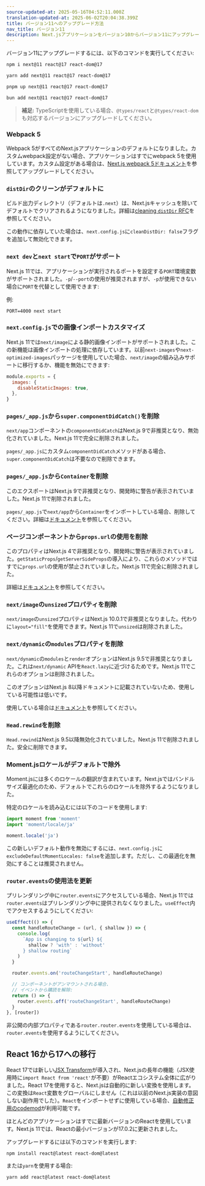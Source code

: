 ```yaml
---
source-updated-at: 2025-05-16T04:52:11.000Z
translation-updated-at: 2025-06-02T20:04:38.399Z
title: バージョン11へのアップグレード方法
nav_title: バージョン11
description: Next.jsアプリケーションをバージョン10からバージョン11にアップグレードする方法
---
```


バージョン11にアップグレードするには、以下のコマンドを実行してください:

```bash filename="Terminal"
npm i next@11 react@17 react-dom@17
```

```bash filename="Terminal"
yarn add next@11 react@17 react-dom@17
```

```bash filename="Terminal"
pnpm up next@11 react@17 react-dom@17
```

```bash filename="Terminal"
bun add next@11 react@17 react-dom@17
```

> **補足:** TypeScriptを使用している場合、`@types/react`と`@types/react-dom`も対応するバージョンにアップグレードしてください。

### Webpack 5

Webpack 5がすべてのNext.jsアプリケーションのデフォルトになりました。カスタムwebpack設定がない場合、アプリケーションはすでにwebpack 5を使用しています。カスタム設定がある場合は、[Next.js webpack 5ドキュメント](/docs/messages/webpack5)を参照してアップグレードしてください。

### `distDir`のクリーンがデフォルトに

ビルド出力ディレクトリ（デフォルトは`.next`）は、Next.jsキャッシュを除いてデフォルトでクリアされるようになりました。詳細は[cleaning `distDir` RFC](https://github.com/vercel/next.js/discussions/6009)を参照してください。

この動作に依存していた場合は、`next.config.js`に`cleanDistDir: false`フラグを追加して無効化できます。

### `next dev`と`next start`で`PORT`がサポート

Next.js 11では、アプリケーションが実行されるポートを設定する`PORT`環境変数がサポートされました。`-p`/`--port`の使用が推奨されますが、`-p`が使用できない場合に`PORT`を代替として使用できます:

例:
```
PORT=4000 next start
```

### `next.config.js`での画像インポートカスタマイズ

Next.js 11では`next/image`による静的画像インポートがサポートされました。この新機能は画像インポートの処理に依存しています。以前`next-images`や`next-optimized-images`パッケージを使用していた場合、`next/image`の組み込みサポートに移行するか、機能を無効にできます:

```js filename="next.config.js"
module.exports = {
  images: {
    disableStaticImages: true,
  },
}
```

### `pages/_app.js`から`super.componentDidCatch()`を削除

`next/app`コンポーネントの`componentDidCatch`はNext.js 9で非推奨となり、無効化されていました。Next.js 11で完全に削除されました。

`pages/_app.js`にカスタム`componentDidCatch`メソッドがある場合、`super.componentDidCatch`は不要なので削除できます。

### `pages/_app.js`から`Container`を削除

このエクスポートはNext.js 9で非推奨となり、開発時に警告が表示されていました。Next.js 11で削除されました。

`pages/_app.js`で`next/app`から`Container`をインポートしている場合、削除してください。詳細は[ドキュメント](/docs/messages/app-container-deprecated)を参照してください。

### ページコンポーネントから`props.url`の使用を削除

このプロパティはNext.js 4で非推奨となり、開発時に警告が表示されていました。`getStaticProps`/`getServerSideProps`の導入により、これらのメソッドではすでに`props.url`の使用が禁止されていました。Next.js 11で完全に削除されました。

詳細は[ドキュメント](/docs/messages/url-deprecated)を参照してください。

### `next/image`の`unsized`プロパティを削除

`next/image`の`unsized`プロパティはNext.js 10.0.1で非推奨となりました。代わりに`layout="fill"`を使用できます。Next.js 11で`unsized`は削除されました。

### `next/dynamic`の`modules`プロパティを削除

`next/dynamic`の`modules`と`render`オプションはNext.js 9.5で非推奨となりました。これは`next/dynamic` APIを`React.lazy`に近づけるためです。Next.js 11でこれらのオプションは削除されました。

このオプションはNext.js 8以降ドキュメントに記載されていないため、使用している可能性は低いです。

使用している場合は[ドキュメント](/docs/messages/next-dynamic-modules)を参照してください。

### `Head.rewind`を削除

`Head.rewind`はNext.js 9.5以降無効化されていました。Next.js 11で削除されました。安全に削除できます。

### Moment.jsロケールがデフォルトで除外

Moment.jsには多くのロケールの翻訳が含まれています。Next.jsではバンドルサイズ最適化のため、デフォルトでこれらのロケールを除外するようになりました。

特定のロケールを読み込むには以下のコードを使用します:

```js
import moment from 'moment'
import 'moment/locale/ja'

moment.locale('ja')
```

この新しいデフォルト動作を無効にするには、`next.config.js`に`excludeDefaultMomentLocales: false`を追加します。ただし、この最適化を無効にすることは推奨されません。

### `router.events`の使用法を更新

プリレンダリング中に`router.events`にアクセスしている場合、Next.js 11では`router.events`はプリレンダリング中に提供されなくなりました。`useEffect`内でアクセスするようにしてください:

```js
useEffect(() => {
  const handleRouteChange = (url, { shallow }) => {
    console.log(
      `App is changing to ${url} ${
        shallow ? 'with' : 'without'
      } shallow routing`
    )
  }

  router.events.on('routeChangeStart', handleRouteChange)

  // コンポーネントがアンマウントされる場合、
  // イベントから購読を解除:
  return () => {
    router.events.off('routeChangeStart', handleRouteChange)
  }
}, [router])
```

非公開の内部プロパティである`router.router.events`を使用している場合は、`router.events`を使用するようにしてください。

## React 16から17への移行

React 17では新しい[JSX Transform](https://reactjs.org/blog/2020/09/22/introducing-the-new-jsx-transform.html)が導入され、Next.jsの長年の機能（JSX使用時に`import React from 'react'`が不要）がReactエコシステム全体に広がりました。React 17を使用すると、Next.jsは自動的に新しい変換を使用します。この変換は`React`変数をグローバルにしません（これは以前のNext.js実装の意図しない副作用でした）。`React`をインポートせずに使用している場合、[自動修正用のcodemod](/docs/pages/guides/upgrading/codemods#add-missing-react-import)が利用可能です。

ほとんどのアプリケーションはすでに最新バージョンのReactを使用しています。Next.js 11では、Reactの最小バージョンが17.0.2に更新されました。

アップグレードするには以下のコマンドを実行します:

```
npm install react@latest react-dom@latest
```

または`yarn`を使用する場合:

```
yarn add react@latest react-dom@latest
```